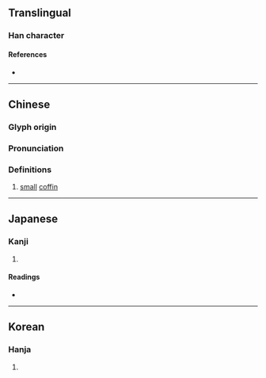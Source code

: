 {{character info/new}}
==Translingual==

===Han character===
{{Han char|rn=75|rad=木|as=11|sn=15|four=45971|canj=DQJM,DQJS|ids=⿰木彗}}

====References====
* {{Han ref|kx=0546.290|dkj=15357|dj=0934.270|hdz=21272.010|uh=69E5|ud=27109|bh=E5CD|bd=58829}}

----

==Chinese==
{{zh-forms}}

===Glyph origin===
{{Han etym}}

===Pronunciation===
{{zh-pron
|m=huì
|c=seoi6,wai6
|mc=y
|oc=y
|ma=
|cat=n
}}

===Definitions===
{{zh-hanzi}}

# {{lb|zh|literary}} [[small]] [[coffin]]

----

==Japanese==

===Kanji===
{{ja-kanji|grade=|rs=木11}}

# {{rfdef|ja|sort=木11}}

====Readings====
* {{ja-readings|on=[[えい]] (ei), [[え]] (e), [[せい]] (sei)|kun=[[ひつぎ]] (hitsugi)}}

----

==Korean==

===Hanja===
{{ko-hanja|hangeul=혜|eumhun=|rv=hye|mr=hye|y=hyey}}

# {{rfdef|ko|sort=木11}}